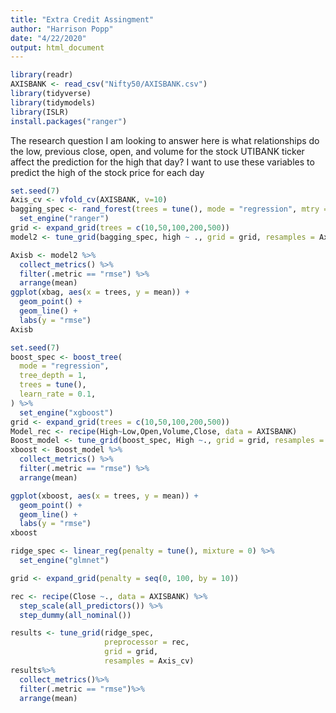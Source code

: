```yaml
---
title: "Extra Credit Assingment"
author: "Harrison Popp"
date: "4/22/2020"
output: html_document
---
```


```r
library(readr)
AXISBANK <- read_csv("Nifty50/AXISBANK.csv")
library(tidyverse)
library(tidymodels)
library(ISLR)
install.packages("ranger")
```

The research question I am looking to answer here is what relationships do the low, previous close, open, and volume for the stock UTIBANK ticker affect the prediction for the high that day? I want to use these variables to predict the high of the stock price for each day

```r
set.seed(7)
Axis_cv <- vfold_cv(AXISBANK, v=10)
bagging_spec <- rand_forest(trees = tune(), mode = "regression", mtry = 10) %>%
  set_engine("ranger")
grid <- expand_grid(trees = c(10,50,100,200,500))
model2 <- tune_grid(bagging_spec, high ~ ., grid = grid, resamples = Axis_cv)
```

```r
Axisb <- model2 %>%
  collect_metrics() %>%
  filter(.metric == "rmse") %>%
  arrange(mean)
ggplot(xbag, aes(x = trees, y = mean)) + 
  geom_point() + 
  geom_line() + 
  labs(y = "rmse")
Axisb
```


```r
set.seed(7)
boost_spec <- boost_tree(
  mode = "regression", 
  tree_depth = 1, 
  trees = tune(), 
  learn_rate = 0.1, 
) %>% 
  set_engine("xgboost")
grid <- expand_grid(trees = c(10,50,100,200,500))
Model_rec <- recipe(High~Low,Open,Volume,Close, data = AXISBANK)
Boost_model <- tune_grid(boost_spec, High ~., grid = grid, resamples = Axis_cv)
xboost <- Boost_model %>%
  collect_metrics() %>%
  filter(.metric == "rmse") %>%
  arrange(mean)
```

```r

ggplot(xboost, aes(x = trees, y = mean)) + 
  geom_point() + 
  geom_line() + 
  labs(y = "rmse")
xboost
```

```r
ridge_spec <- linear_reg(penalty = tune(), mixture = 0) %>%
  set_engine("glmnet")

grid <- expand_grid(penalty = seq(0, 100, by = 10))

rec <- recipe(Close ~., data = AXISBANK) %>%
  step_scale(all_predictors()) %>%
  step_dummy(all_nominal())

results <- tune_grid(ridge_spec,
                     preprocessor = rec,
                     grid = grid,
                     resamples = Axis_cv)
results%>%
  collect_metrics()%>%
  filter(.metric == "rmse")%>%
  arrange(mean)
```

